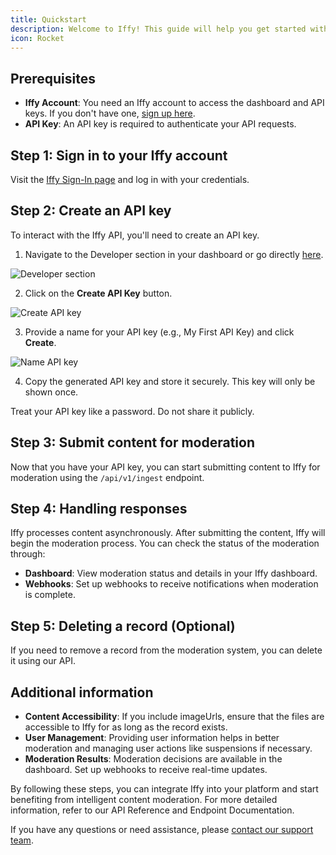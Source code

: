 ```yaml
---
title: Quickstart
description: Welcome to Iffy! This guide will help you get started with integrating Iffy's content moderation API.
icon: Rocket
---
```


## Prerequisites

- **Iffy Account**: You need an Iffy account to access the dashboard and API keys. If you don't have one, [sign up here](https://accounts.iffy.com/sign-up).
- **API Key**: An API key is required to authenticate your API requests.

## Step 1: Sign in to your Iffy account

Visit the [Iffy Sign-In page](https://accounts.iffy.com/sign-in) and log in with your credentials.

## Step 2: Create an API key

To interact with the Iffy API, you'll need to create an API key.

1. Navigate to the Developer section in your dashboard or go directly [here](https://iffy.com/dashboard/developer).

![Developer section](/developer-section.png)

2. Click on the **Create API Key** button.

![Create API key](/create-api-key.png)

3. Provide a name for your API key (e.g., My First API Key) and click **Create**.

![Name API key](/name-api-key.png)

4. Copy the generated API key and store it securely. This key will only be shown once.

<Callout>Treat your API key like a password. Do not share it publicly.</Callout>

## Step 3: Submit content for moderation

Now that you have your API key, you can start submitting content to Iffy for moderation using the `/api/v1/ingest` endpoint.

<Cards>
  <Card
    title="API reference documentation"
    href="/docs/api-reference"
    description="Learn how to submit content for moderation using our comprehensive API documentation."
  />
</Cards>

## Step 4: Handling responses

Iffy processes content asynchronously. After submitting the content, Iffy will begin the moderation process. You can check the status of the moderation through:

- **Dashboard**: View moderation status and details in your Iffy dashboard.
- **Webhooks**: Set up webhooks to receive notifications when moderation is complete.

<Cards>
  <Card
    title="Set up real-time webhooks"
    href="/docs/webhooks/set-up"
    description="Learn how to receive instant notifications when content is moderated using our webhook system."
  />
</Cards>

## Step 5: Deleting a record (Optional)

If you need to remove a record from the moderation system, you can delete it using our API.

<Cards>
  <Card
    title="Delete records"
    href="/docs/api-reference/ingest/delete"
    description="Learn how to remove content from the moderation system using our API."
  />
</Cards>

## Additional information

- **Content Accessibility**: If you include imageUrls, ensure that the files are accessible to Iffy for as long as the record exists.
- **User Management**: Providing user information helps in better moderation and managing user actions like suspensions if necessary.
- **Moderation Results**: Moderation decisions are available in the dashboard. Set up webhooks to receive real-time updates.

By following these steps, you can integrate Iffy into your platform and start benefiting from intelligent content moderation. For more detailed information, refer to our API Reference and Endpoint Documentation.

If you have any questions or need assistance, please [contact our support team](mailto:support@iffy.com).
